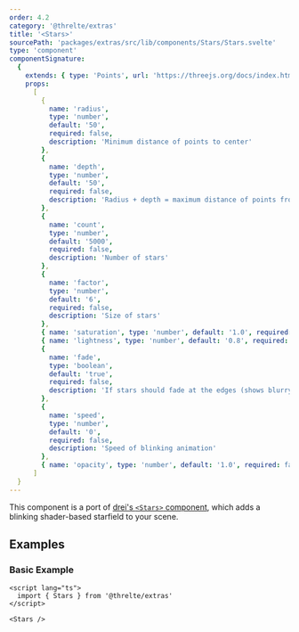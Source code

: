```yaml
---
order: 4.2
category: '@threlte/extras'
title: '<Stars>'
sourcePath: 'packages/extras/src/lib/components/Stars/Stars.svelte'
type: 'component'
componentSignature:
  {
    extends: { type: 'Points', url: 'https://threejs.org/docs/index.html#api/en/objects/Points' },
    props:
      [
        {
          name: 'radius',
          type: 'number',
          default: '50',
          required: false,
          description: 'Minimum distance of points to center'
        },
        {
          name: 'depth',
          type: 'number',
          default: '50',
          required: false,
          description: 'Radius + depth = maximum distance of points from center'
        },
        {
          name: 'count',
          type: 'number',
          default: '5000',
          required: false,
          description: 'Number of stars'
        },
        {
          name: 'factor',
          type: 'number',
          default: '6',
          required: false,
          description: 'Size of stars'
        },
        { name: 'saturation', type: 'number', default: '1.0', required: false },
        { name: 'lightness', type: 'number', default: '0.8', required: false },
        {
          name: 'fade',
          type: 'boolean',
          default: 'true',
          required: false,
          description: 'If stars should fade at the edges (shows blurry circles instead of squares)'
        },
        {
          name: 'speed',
          type: 'number',
          default: '0',
          required: false,
          description: 'Speed of blinking animation'
        },
        { name: 'opacity', type: 'number', default: '1.0', required: false }
      ]
  }
---
```


This component is a port of [drei's `<Stars>`
component](https://github.com/pmndrs/drei#stars), which adds a blinking shader-based starfield to your scene.

<Example path="extras/stars" />

## Examples

### Basic Example

```svelte title="Billboard.svelte"
<script lang="ts">
  import { Stars } from '@threlte/extras'
</script>

<Stars />
```
